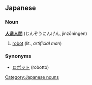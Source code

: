 ==Japanese==

===Noun===
'''[[人造]][[人間]]''' (じんぞうにんげん, jinzōningen)

#[[robot]] (lit., ''artificial man'')

===Synonyms===
*[[ロボット]] (robotto)

[[Category:Japanese nouns]]
